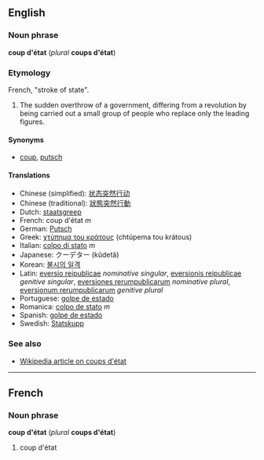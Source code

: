 ==English==
===Noun phrase===
'''coup d'état''' (''plural'' '''coups d'état''')

===Etymology===
French, "stroke of state".

#The sudden overthrow of a government, differing from a revolution by being carried out a small group of people who replace only the leading figures.

====Synonyms====
*[[coup]], [[putsch]]

====Translations====
*Chinese (simplified): [[状态突然行动]]
*Chinese (traditional): [[狀態突然行動]]
*Dutch: [[staatsgreep]]
*French: coup d'état ''m''
*German: [[Putsch]]
*Greek: [[χτύπημα του κράτους]] (chtúpema tou krátous)
*Italian: [[colpo di stato]] ''m''
*Japanese: クーデター (kûdetâ)
*Korean: [[불시의 일격]]
*Latin: [[eversio reipublicae]] ''nominative singular'', [[eversionis reipublicae]] ''genitive singular'', [[eversiones rerumpublicarum]] ''nominative plural'', [[eversionum rerumpublicarum]] ''genitive plural''
*Portuguese: [[golpe de estado]]
*Romanica: [[colpo de stato]] ''m''
*Spanish: [[golpe de estado]]
*Swedish: [[Statskupp]]

===See also===
*[[w:Coup d'état|Wikipedia article on coups d'état]]

----
==French==
===Noun phrase===
'''coup d'état''' (''plural'' '''coups d'état''')

#coup d'état